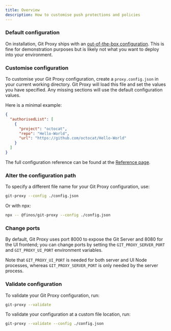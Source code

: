 ```yaml
---
title: Overview
description: How to customise push protections and policies
---
```


### Default configuration

On installation, Git Proxy ships with an [out-of-the-box configuration](https://github.com/finos/git-proxy/blob/main/proxy.config.json). This is fine for
demonstration purposes but is likely not what you want to deploy into your environment.
### Customise configuration

To customise your Git Proxy configuration, create a `proxy.config.json` in your current
working directory. Git Proxy will load this file and set the values you have specified. Any
missing sections will use the default configuration values.

Here is a minimal example:

```json
{
  "authorisedList": [
    {
      "project": "octocat",
      "repo": "Hello-World",
      "url": "https://github.com/octocat/Hello-World"
    }
  ]
}
```

The full configuration reference can be found at the [Reference page](/docs/configuration/reference/).

### Alter the configuration path

To specify a different file name for your Git Proxy configuration, use:

```bash
git-proxy --config ./config.json
```

Or with npx:

```bash
npx -- @finos/git-proxy --config ./config.json
```

### Change ports
By default, Git Proxy uses port 8000 to expose the Git Server and 8080 for the UI frontend; 
you can change ports by setting the `GIT_PROXY_SERVER_PORT` and `GIT_PROXY_UI_PORT` 
environment variables.

Note that `GIT_PROXY_UI_PORT` is needed for both server and UI Node processes, 
whereas `GIT_PROXY_SERVER_PORT` is only needed by the server process.

### Validate configuration

To validate your Git Proxy configuration, run:

```bash
git-proxy --validate
```

To validate your configuration at a custom file location, run:

```bash
git-proxy --validate --config ./config.json
```



